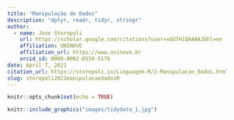 ```yaml
---
title: "Manipulação de Dados"
description: "dplyr, readr, tidyr, stringr"
author:
  - name: Jose Storopoli
    url: https://scholar.google.com/citations?user=xGU7H1QAAAAJ&hl=en
    affiliation: UNINOVE
    affiliation_url: https://www.uninove.br
    orcid_id: 0000-0002-0559-5176
date: April 7, 2021
citation_url: https://storopoli.io/Linguagem-R/2-Manipulacao_Dados.html
slug: storopoli2021manipulacaodadosR
---
```


```r
knitr::opts_chunk$set(echo = TRUE)
```

<link rel="stylesheet" href="https://cdn.rawgit.com/jpswalsh/academicons/master/css/academicons.min.css"/>

```r
knitr::include_graphics("images/tidydata_1.jpg")
```
